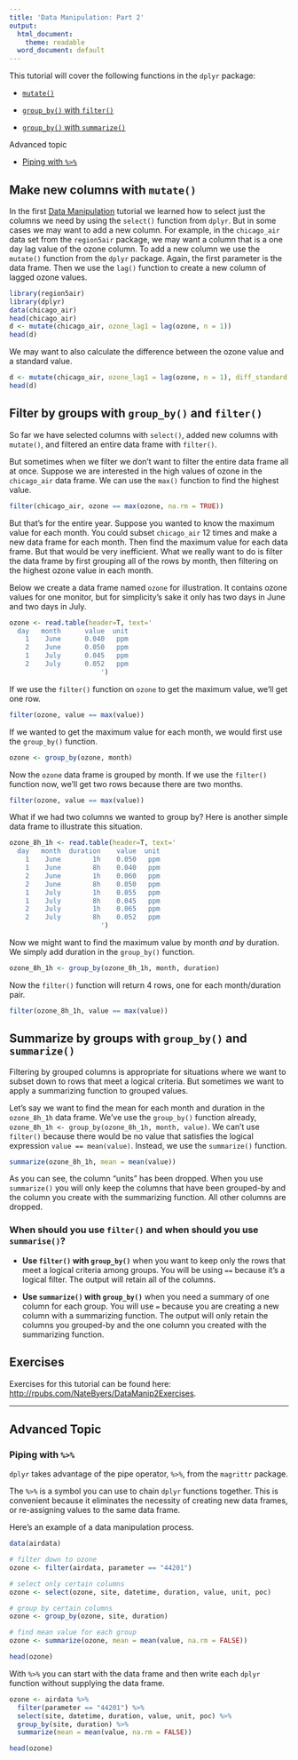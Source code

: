 ```yaml
---
title: 'Data Manipulation: Part 2'
output:
  html_document:
    theme: readable
  word_document: default
---
```


This tutorial will cover the following functions in the `dplyr` package:

- [`mutate()`](#mutate)

- [`group_by()` with `filter()`](#groupfilter)

- [`group_by()` with `summarize()`](#groupsum)

Advanced topic

- [Piping with `%>%`](#pipe)

## Make new columns with `mutate()` {#mutate}

In the first <a href="http://rpubs.com/NateByers/DataManip1" target="_blank">Data Manipulation</a> tutorial we learned how to select just the columns we need by using the `select()`
function from `dplyr`. But in some cases we may want to add a new column. For example, 
in the `chicago_air` data set from the `region5air` package, we may want a column 
that is a one day lag value of the ozone column. To add a new column we use the 
`mutate()` function from the `dplyr` package. Again, the first parameter is
the data frame. Then we use the `lag()` function to create a new column of lagged
ozone values.

```r
library(region5air)
library(dplyr)
data(chicago_air)
head(chicago_air)
d <- mutate(chicago_air, ozone_lag1 = lag(ozone, n = 1))
head(d)
```

We may want to also calculate the difference between the ozone value and a standard 
value.

```r
d <- mutate(chicago_air, ozone_lag1 = lag(ozone, n = 1), diff_standard = ozone - 0.075)
head(d)
```


## Filter by groups with `group_by()` and `filter()` {#groupfilter}

So far we have selected columns with `select()`, added new columns with 
`mutate()`, and filtered an entire data frame with `filter()`.

But sometimes when we filter we don't want to filter the entire data frame all at 
once. Suppose we are interested in the high values of ozone in the `chicago_air`
data frame. We can use the `max()` function to find the highest value.

```r
filter(chicago_air, ozone == max(ozone, na.rm = TRUE))
```

But that's for the entire year. Suppose you wanted to know the maximum value for
each month. You could subset `chicago_air` 12 times and make a new data frame for
each month. Then find the maximum value for each data frame. But that would be 
very inefficient. What we really want to do is filter the data frame by first 
grouping all of the rows by month, then filtering on the highest ozone value in 
each month.

Below we create a data frame named `ozone` for illustration. It contains ozone
values for one monitor, but for simplicity's sake it only has two days in June
and two days in July. 

```r
ozone <- read.table(header=T, text='
  day   month      value  unit                
    1    June      0.040   ppm
    2    June      0.050   ppm
    1    July      0.045   ppm
    2    July      0.052   ppm
                       ')
```

If we use the `filter()` function on `ozone` to get the maximum value, we'll get
one row.

```r
filter(ozone, value == max(value))
```

If we wanted to get the maximum value for each month, we would first use the `group_by()`
function.

```r
ozone <- group_by(ozone, month)
```

Now the `ozone` data frame is grouped by month. If we use the `filter()` function
now, we'll get two rows because there are two months.

```r
filter(ozone, value == max(value))
```

What if we had two columns we wanted to group by? Here is another simple data frame
to illustrate this situation.

```r
ozone_8h_1h <- read.table(header=T, text='
  day   month  duration    value  unit                
    1    June        1h    0.050   ppm
    1    June        8h    0.040   ppm
    2    June        1h    0.060   ppm
    2    June        8h    0.050   ppm
    1    July        1h    0.055   ppm
    1    July        8h    0.045   ppm
    2    July        1h    0.065   ppm
    2    July        8h    0.052   ppm
                       ')

```

Now we might want to find the maximum value by month _and_ by duration. We simply
add duration in the `group_by()` function.

```r
ozone_8h_1h <- group_by(ozone_8h_1h, month, duration)
```

Now the `filter()` function will return 4 rows, one for each month/duration pair.

```r
filter(ozone_8h_1h, value == max(value))
```

## Summarize by groups with `group_by()` and `summarize()` {#groupsum}

Filtering by grouped columns is appropriate for situations where we want to 
subset down to rows that meet a logical criteria. But sometimes we  want to apply
a summarizing function to grouped values. 

Let's say we want to find the mean for each month and duration in the 
`ozone_8h_1h` data frame. We've use the `group_by()` function already, 
`ozone_8h_1h <- group_by(ozone_8h_1h, month, value)`. We can't use `filter()` 
because there would be no value that satisfies the logical expression 
`value == mean(value)`. Instead, we use the `summarize()` function.

```r
summarize(ozone_8h_1h, mean = mean(value))
```

As you can see, the column "units" has been dropped. When you use `summarize()`
you will only keep the columns that have been grouped-by and the column you create
with the summarizing function. All other columns are dropped.


### When should you use `filter()` and when should you use `summarise()`?

- __Use `filter()` with `group_by()`__ when you want to keep only the rows that 
meet a logical criteria among groups. You will be using `==` because it's a logical 
filter. The output will retain all of the columns.

- __Use `summarize()` with `group_by()`__ when you need a summary of one column
for each group. You will use `=` because you are creating a new column with a
summarizing function. The output will only retain the columns you grouped-by and
the one column you created with the summarizing function.

## Exercises

Exercises for this tutorial can be found here: 
<a href="http://rpubs.com/NateByers/DataManip2Exercises" target="_blank">
http://rpubs.com/NateByers/DataManip2Exercises</a>.

-------------------------------------

## Advanced Topic

### Piping with `%>%` {#pipe}

`dplyr` takes advantage of the pipe operator, `%>%`, from the `magrittr` package.

The `%>%` is a symbol you can use to chain `dplyr` functions together. This is 
convenient because it eliminates the necessity of creating new data frames, or 
re-assigning values to the same data frame.

Here's an example of a data manipulation process.

```r
data(airdata)

# filter down to ozone
ozone <- filter(airdata, parameter == "44201")

# select only certain columns
ozone <- select(ozone, site, datetime, duration, value, unit, poc)

# group by certain columns
ozone <- group_by(ozone, site, duration)

# find mean value for each group
ozone <- summarize(ozone, mean = mean(value, na.rm = FALSE))

head(ozone)
```

With `%>%` you can start with the data frame and then write each `dplyr` function
without supplying the data frame.

```r
ozone <- airdata %>%
  filter(parameter == "44201") %>%
  select(site, datetime, duration, value, unit, poc) %>%
  group_by(site, duration) %>%
  summarize(mean = mean(value, na.rm = FALSE))

head(ozone)
```